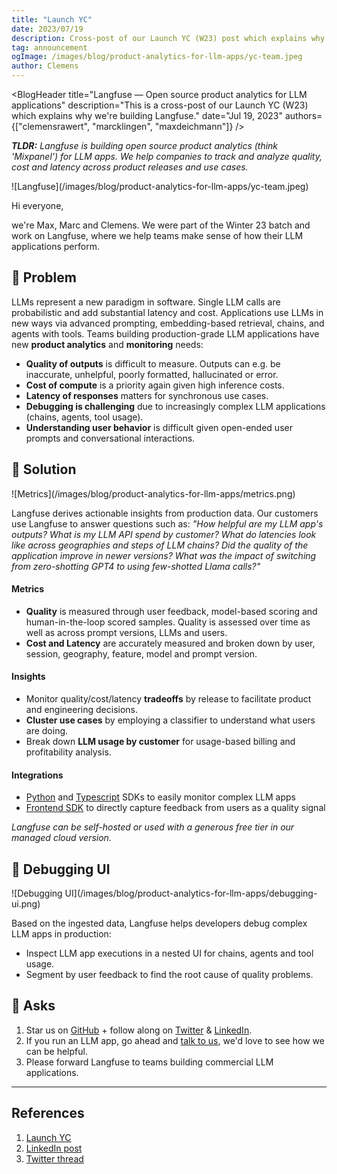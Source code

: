 ```yaml
---
title: "Launch YC"
date: 2023/07/19
description: Cross-post of our Launch YC (W23) post which explains why we're building Langfuse.
tag: announcement
ogImage: /images/blog/product-analytics-for-llm-apps/yc-team.jpeg
author: Clemens
---
```



<BlogHeader
  title="Langfuse — Open source product analytics for LLM applications"
  description="This is a cross-post of our Launch YC (W23) which explains why we're building Langfuse."
  date="Jul 19, 2023"
  authors={["clemensrawert", "marcklingen", "maxdeichmann"]}
/>

_**TLDR:** Langfuse is building open source product analytics (think 'Mixpanel') for LLM apps. We help companies to track and analyze quality, cost and latency across product releases and use cases._

<Frame className="mt-10 mb-5 w-full max-w-none">
  ![Langfuse](/images/blog/product-analytics-for-llm-apps/yc-team.jpeg)
</Frame>

Hi everyone,

we're Max, Marc and Clemens. We were part of the Winter 23 batch and work on Langfuse, where we help teams make sense of how their LLM applications perform.

## 🤯 Problem

LLMs represent a new paradigm in software. Single LLM calls are probabilistic and add substantial latency and cost. Applications use LLMs in new ways via advanced prompting, embedding-based retrieval, chains, and agents with tools. Teams building production-grade LLM applications have new **product analytics** and **monitoring** needs:

- **Quality of outputs** is difficult to measure. Outputs can e.g. be inaccurate, unhelpful, poorly formatted, hallucinated or error.
- **Cost of compute** is a priority again given high inference costs.
- **Latency of responses** matters for synchronous use cases.
- **Debugging is challenging** due to increasingly complex LLM applications (chains, agents, tool usage).
- **Understanding user behavior** is difficult given open-ended user prompts and conversational interactions.

## 🧠 Solution

<Frame>
  ![Metrics](/images/blog/product-analytics-for-llm-apps/metrics.png)
</Frame>

Langfuse derives actionable insights from production data. Our customers use Langfuse to answer questions such as: _"How helpful are my LLM app's outputs? What is my LLM API spend by customer? What do latencies look like across geographies and steps of LLM chains? Did the quality of the application improve in newer versions? What was the impact of switching from zero-shotting GPT4 to using few-shotted Llama calls?"_

#### Metrics

- **Quality** is measured through user feedback, model-based scoring and human-in-the-loop scored samples. Quality is assessed over time as well as across prompt versions, LLMs and users.
- **Cost and Latency** are accurately measured and broken down by user, session, geography, feature, model and prompt version.

#### Insights

- Monitor quality/cost/latency **tradeoffs** by release to facilitate product and engineering decisions.
- **Cluster use cases** by employing a classifier to understand what users are doing.
- Break down **LLM usage by customer** for usage-based billing and profitability analysis.

#### Integrations

- [Python](/docs/integrations/sdk/python) and [Typescript](/docs/integrations/sdk/typescript) SDKs to easily monitor complex LLM apps
- [Frontend SDK](/docs/integrations/sdk/typescript) to directly capture feedback from users as a quality signal

_Langfuse can be self-hosted or used with a generous free tier in our managed cloud version._

## 🚧 Debugging UI

<Frame>
  ![Debugging UI](/images/blog/product-analytics-for-llm-apps/debugging-ui.png)
</Frame>

Based on the ingested data, Langfuse helps developers debug complex LLM apps in production:

- Inspect LLM app executions in a nested UI for chains, agents and tool usage.
- Segment by user feedback to find the root cause of quality problems.

## 🙏 Asks

1. Star us on [GitHub](https://github.com/langfuse/langfuse) + follow along on [Twitter](https://twitter.com/langfuse) & [LinkedIn](https://www.linkedin.com/company/langfuse).
2. If you run an LLM app, go ahead and [talk to us](https://cal.com/marc-kl/langfuse-analytics), we'd love to see how we can be helpful.
3. Please forward Langfuse to teams building commercial LLM applications.

---

## References

1. [Launch YC](https://www.ycombinator.com/launches/J2s-langfuse-open-source-product-analytics-for-llm-apps)
2. [LinkedIn post](https://www.linkedin.com/feed/update/urn:li:activity:7087446200353783808/)
3. [Twitter thread](https://twitter.com/MarcKlingen/status/1681687868534652928)


<Tweet id="1681687868534652928" />
